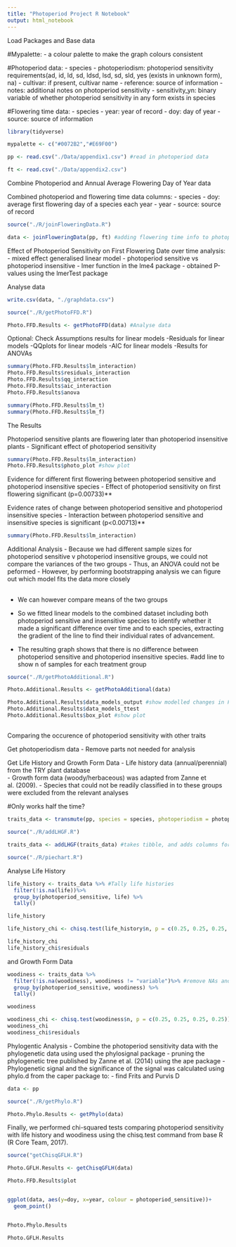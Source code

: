 ---
title: "Photoperiod Project R Notebook"
output: html_notebook
---

Load Packages and Base data

#Mypalette:
- a colour palette to make the graph colours consistent

#Photoperiod data:
- species
- photoperiodism: photoperiod sensitivity requirements(ad, id, ld, sd, ldsd, lsd, sd, sld, yes (exists in unknown form), na)
- cultivar: if present, cultivar name
- reference: source of information
- notes: additional notes on photoperiod sensitivity
- sensitivity_yn: binary variable of whether photoperiod sensitivity in any form exists in species

#Flowering time data:
- species
- year: year of record
- doy: day of year
- source: source of information

```{r}
library(tidyverse)

mypalette <- c("#0072B2","#E69F00")

pp <- read.csv("./Data/appendix1.csv") #read in photoperiod data

ft <- read.csv("./Data/appendix2.csv")
```

Combine Photoperiod and Annual Average Flowering Day of Year data

Combined photoperiod and flowering time data columns:
- species
- doy: average first flowering day of a species each year
- year
- source: source of record



```{r}

source("./R/joinFloweringData.R")

data <- joinFloweringData(pp, ft) #adding flowering time info to photoperiod sensitivity info

```


Effect of Photoperiod Sensitivity on First Flowering Date over time analysis:
- mixed effect generalised linear model
- photoperiod sensitive vs photoperiod insensitive
- lmer function in the lme4 package
- obtained P-values using the lmerTest package

Analyse data

```{r include=FALSE}

write.csv(data, "./graphdata.csv")

source("./R/getPhotoFFD.R")

Photo.FFD.Results <- getPhotoFFD(data) #Analyse data

```

Optional: Check Assumptions
results for linear models
-Residuals for linear models
-QQplots for linear models
-AIC for linear models
-Results for ANOVAs

```{r}
summary(Photo.FFD.Results$lm_interaction)
Photo.FFD.Results$residuals_interaction
Photo.FFD.Results$qq_interaction
Photo.FFD.Results$aic_interaction
Photo.FFD.Results$anova

summary(Photo.FFD.Results$lm_t)
summary(Photo.FFD.Results$lm_f)
```

The Results

Photoperiod sensitive plants are flowering later than photoperiod insensitive plants
- Significant effect of photoperiod sensitivity 

```{r}
summary(Photo.FFD.Results$lm_interaction)
Photo.FFD.Results$photo_plot #show plot
```

Evidence for different first flowering between photoperiod sensitive and photoperiod insensitive species
- Effect of photoperiod sensitivity on first flowering significant (p=0.00733)**

Evidence rates of change between photoperiod sensitive and photoperiod insensitive species
- Interaction between photoperiod sensitive and insensitive species is significant (p<0.00713)**

```{r}
summary(Photo.FFD.Results$lm_interaction)
```

Additional Analysis
- Because we had different sample sizes for photoperiod sensitive v photoperiod insensitive groups, we could not compare the variances of the two groups
- Thus, an ANOVA could not be peformed
- However, by performing bootstrapping analysis we can figure out which model fits the data more closely




##
- We can however compare means of the two groups

- So we fitted linear models to the combined dataset including both photoperiod sensitive and insensitive species to identify whether it made a significant difference over time and to each species, extracting the gradient of the line to find their individual rates of advancement.

- The resulting graph shows that there is no difference between photoperiod sensitive and photoperiod insensitive species.
#add line to show n of samples for each treatment group

```{r}
source("./R/getPhotoAdditional.R")

Photo.Additional.Results <- getPhotoAdditional(data)

Photo.Additional.Results$data_models_output #show modelled changes in FFD for each species
Photo.Additional.Results$data_models_ttest
Photo.Additional.Results$box_plot #show plot

```
##

Comparing the occurence of photoperiod sensitivity with other traits

Get photoperiodism data
- Remove parts not needed for analysis

Get Life History and Growth Form Data
- Life history data (annual/perennial) from the TRY plant database  
- Growth form data (woody/herbaceous) was adapted from Zanne et al. (2009). 
- Species that could not be readily classified in to these groups were excluded from the relevant analyses

#Only works half the time?

```{r}
traits_data <- transmute(pp, species = species, photoperiodism = photoperiodism, photoperiod_sensitive = sensitivity_yn)

source("./R/addLHGF.R")

traits_data <- addLHGF(traits_data) #takes tibble, and adds columns for life history and growth form
```


```{r}
source("./R/piechart.R")
```

Analyse Life History
```{r}
life_history <- traits_data %>% #Tally life histories
  filter(!is.na(life))%>%
  group_by(photoperiod_sensitive, life) %>%
  tally()

life_history

life_history_chi <- chisq.test(life_history$n, p = c(0.25, 0.25, 0.25, 0.25)) #Perform chi-square test

life_history_chi
life_history_chi$residuals
```

 and Growth Form Data
 
```{r}
woodiness <- traits_data %>%
  filter(!is.na(woodiness), woodiness != "variable")%>% #remove NAs and variable woodiness
  group_by(photoperiod_sensitive, woodiness) %>%
  tally()

woodiness

woodiness_chi <- chisq.test(woodiness$n, p = c(0.25, 0.25, 0.25, 0.25))
woodiness_chi
woodiness_chi$residuals
```
 

Phylogentic Analysis
- Combine the photoperiod sensitivity data with the phylogenetic data using used the phylosignal package
- pruning the phylogenetic tree published by Zanne et al. (2014) using the ape package
- Phylogenetic signal and the significance of the signal was calculated using phylo.d from the caper package to:
  - find Frits and Purvis D 

```{r}
data <- pp

source("./R/getPhylo.R")

Photo.Phylo.Results <- getPhylo(data)
```


Finally, we performed chi-squared tests comparing photoperiod sensitivity with life history and woodiness using the chisq.test command from base R (R Core Team, 2017).

```{r}
source("getChisqGFLH.R")

Photo.GFLH.Results <- getChisqGFLH(data)
```



```{r}

Photo.FFD.Results$plot


ggplot(data, aes(y=doy, x=year, colour = photoperiod_sensitive))+
  geom_point()


Photo.Phylo.Results

Photo.GFLH.Results

```

